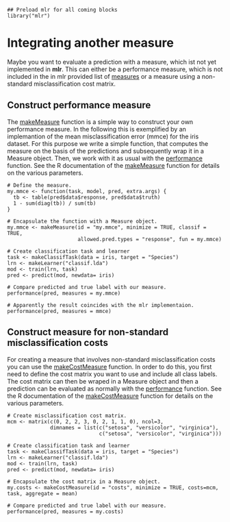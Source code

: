 ```splus
## Preload mlr for all coming blocks
library("mlr")
``` 

Integrating another measure
===========================

Maybe you want to evaluate a prediction with a measure, which ist not yet implemented 
in **mlr**. This can either be a performance measure, which is not included in the in mlr 
provided list of [measures](http://berndbischl.github.io/mlr/man/measures.html) or a measure using a non-standard misclassification cost matrix.


Construct performance measure
-----------------------------

The [makeMeasure](http://berndbischl.github.io/mlr/man/makeMeasure.html) function is a simple way to construct your own performance 
measure. In the following this is exemplified by an implemantion of the mean 
misclassification error (mmce) for the iris dataset. For this purpose we write a simple 
function, that computes the measure on the basis of the predictions and subsequently wrap it 
in a Measure object. Then, we work with it as usual with the [performance](http://berndbischl.github.io/mlr/man/performance.html) function. See the 
R documentation of the [makeMeasure](http://berndbischl.github.io/mlr/man/makeMeasure.html) function for details on the various parameters.

```splus
# Define the measure.
my.mmce <- function(task, model, pred, extra.args) {
  tb <- table(pred$data$response, pred$data$truth)
  1 - sum(diag(tb)) / sum(tb)
}

# Encapsulate the function with a Measure object.
my.mmce <- makeMeasure(id = "my.mmce", minimize = TRUE, classif = TRUE, 
                       allowed.pred.types = "response", fun = my.mmce)

# Create classification task and learner
task <- makeClassifTask(data = iris, target = "Species")
lrn <- makeLearner("classif.lda")
mod <- train(lrn, task)
pred <- predict(mod, newdata= iris)

# Compare predicted and true label with our measure.
performance(pred, measures = my.mmce)

# Apparently the result coincides with the mlr implementaion.
performance(pred, measures = mmce)
```


Construct measure for non-standard misclassification costs
----------------------------------------------------------

For creating a measure that involves non-standard misclassification costs you can use
the [makeCostMeasure](http://berndbischl.github.io/mlr/man/makeCostMeasure.html) function. In order to do this, you first need to define the cost
matrix you want to use and include all class labels. The cost matrix can then be 
wraped in a Measure object and then a prediction can be evaluated as normally with the
[performance](http://berndbischl.github.io/mlr/man/performance.html) function. See the R documentation of the [makeCostMeasure](http://berndbischl.github.io/mlr/man/makeCostMeasure.html) function for 
details on the various parameters.

```splus
# Create misclassification cost matrix.
mcm <- matrix(c(0, 2, 2, 3, 0, 2, 1, 1, 0), ncol=3, 
              dimnames = list(c("setosa", "versicolor", "virginica"),
                              c("setosa", "versicolor", "virginica")))
          
# Create classification task and learner
task <- makeClassifTask(data = iris, target = "Species")
lrn <- makeLearner("classif.lda")
mod <- train(lrn, task)
pred <- predict(mod, newdata= iris)
          
# Encapsulate the cost matrix in a Measure object.                             
my.costs <- makeCostMeasure(id = "costs", minimize = TRUE, costs=mcm, task, aggregate = mean)

# Compare predicted and true label with our measure.
performance(pred, measures = my.costs)
```


